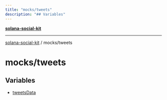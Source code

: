 ```yaml
---
title: "mocks/tweets"
description: "## Variables"
---
```


[**solana-social-kit**](../../README.mdx)

***

[solana-social-kit](../../README.mdx) / mocks/tweets

# mocks/tweets

## Variables

- [tweetsData](variables/tweetsData.mdx)
